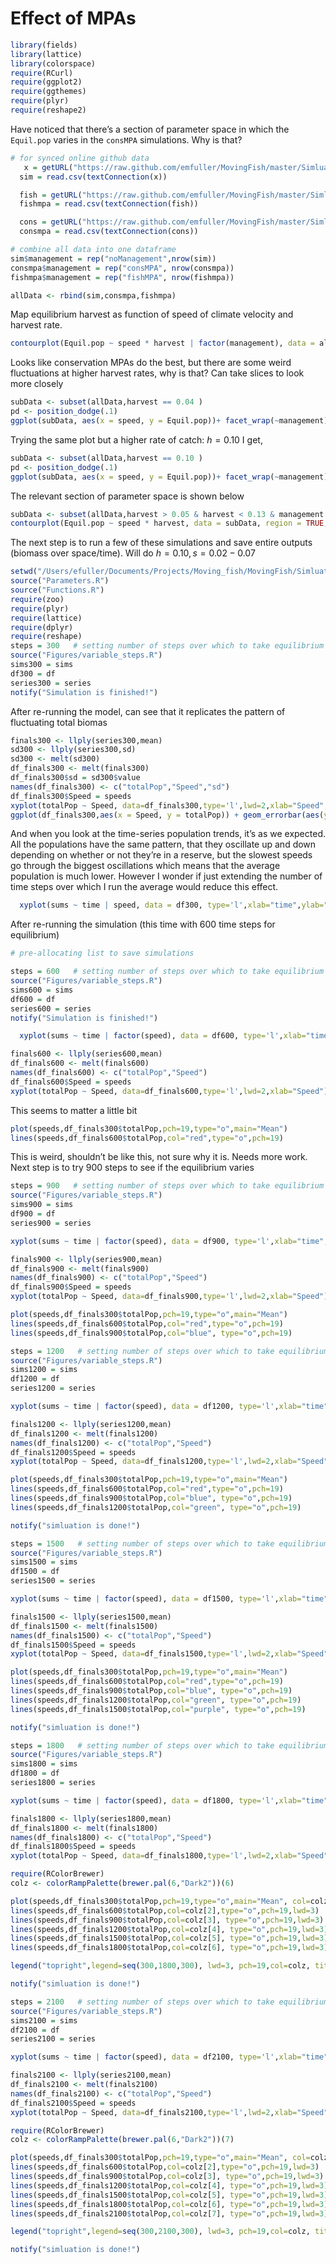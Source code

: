 # Effect of MPAs

```r
library(fields)
library(lattice)
library(colorspace)
require(RCurl)
require(ggplot2)
require(ggthemes)
require(plyr)
require(reshape2)
```
Have noticed that there's a section of parameter space in which the `Equil.pop` varies in the `consMPA` simulations. Why is that?

```r
# for synced online github data
   x = getURL("https://raw.github.com/emfuller/MovingFish/master/Simluations/Aspatial_fast/Data/MPAnull_2013-12-09.csv?token=3235371__eyJzY29wZSI6IlJhd0Jsb2I6ZW1mdWxsZXIvTW92aW5nRmlzaC9tYXN0ZXIvU2ltbHVhdGlvbnMvQXNwYXRpYWxfZmFzdC9EYXRhL01QQW51bGxfMjAxMy0xMi0wOS5jc3YiLCJleHBpcmVzIjoxMzkyODI5NjEzfQ%3D%3D--9fbc7c170a93836981fa63448bf378fbbdb13905")
  sim = read.csv(textConnection(x))

  fish = getURL("https://raw.github.com/emfuller/MovingFish/master/Simluations/Aspatial_fast/Data/MPAfish_2013-12-09.csv?token=3235371__eyJzY29wZSI6IlJhd0Jsb2I6ZW1mdWxsZXIvTW92aW5nRmlzaC9tYXN0ZXIvU2ltbHVhdGlvbnMvQXNwYXRpYWxfZmFzdC9EYXRhL01QQWZpc2hfMjAxMy0xMi0wOS5jc3YiLCJleHBpcmVzIjoxMzkyODI5NjQzfQ%3D%3D--a432e4025f1b9042246c8a3d6b49af3464a03546")
  fishmpa = read.csv(textConnection(fish))

  cons = getURL("https://raw.github.com/emfuller/MovingFish/master/Simluations/Aspatial_fast/Data/MPAcons_2014-02-10.csv?token=3235371__eyJzY29wZSI6IlJhd0Jsb2I6ZW1mdWxsZXIvTW92aW5nRmlzaC9tYXN0ZXIvU2ltbHVhdGlvbnMvQXNwYXRpYWxfZmFzdC9EYXRhL01QQWNvbnNfMjAxNC0wMi0xMC5jc3YiLCJleHBpcmVzIjoxMzkyODI5NjYwfQ%3D%3D--00004e8d0186aa3a6f7f52bb264a406f147d1abf")
  consmpa = read.csv(textConnection(cons))

# combine all data into one dataframe
sim$management = rep("noManagement",nrow(sim))
consmpa$management = rep("consMPA", nrow(consmpa))
fishmpa$management = rep("fishMPA", nrow(fishmpa))

allData <- rbind(sim,consmpa,fishmpa)
```
Map equilibrium harvest as function of speed of climate velocity and harvest rate.

```r
contourplot(Equil.pop ~ speed * harvest | factor(management), data = allData, region=TRUE, layout = c(1,3), drape=TRUE)

```

Looks like conservation MPAs do the best, but there are some weird fluctuations at higher harvest rates, why is that? Can take slices to look more closely

```r
subData <- subset(allData,harvest == 0.04 )
pd <- position_dodge(.1)
ggplot(subData, aes(x = speed, y = Equil.pop))+ facet_wrap(~management) + geom_line() + geom_ribbon(aes(ymin = Equil.pop - Equil.pop.se, ymax = Equil.pop + Equil.pop.se), alpha = 0.35) + theme_bw()
```

Trying the same plot but a higher rate of catch: $h = 0.10$ I get,

```r
subData <- subset(allData,harvest == 0.10 )
pd <- position_dodge(.1)
ggplot(subData, aes(x = speed, y = Equil.pop))+ facet_wrap(~management) + geom_line() + geom_ribbon(aes(ymin = Equil.pop - Equil.pop.se, ymax = Equil.pop + Equil.pop.se), alpha = 0.35) + theme_bw()
```

The relevant section of parameter space is shown below

```r
subData <- subset(allData,harvest > 0.05 & harvest < 0.13 & management == "consMPA" & speed < 0.3)
contourplot(Equil.pop ~ speed * harvest, data = subData, region = TRUE, drape = TRUE)
```

The next step is to run a few of these simulations and save entire outputs (biomass over space/time). Will do $h = 0.10, s = 0.02-0.07$ 

```r
setwd("/Users/efuller/Documents/Projects/Moving_fish/MovingFish/Simluations/Aspatial_fast")
source("Parameters.R")
source("Functions.R")
require(zoo)
require(plyr)
require(lattice)
require(dplyr)
require(reshape)
steps = 300   # setting number of steps over which to take equilibrium 
source("Figures/variable_steps.R")
sims300 = sims
df300 = df
series300 = series
notify("Simulation is finished!")
```
After re-running the model, can see that it replicates the pattern of fluctuating total biomas
```r
finals300 <- llply(series300,mean)
sd300 <- llply(series300,sd)
sd300 <- melt(sd300)
df_finals300 <- melt(finals300)
df_finals300$sd = sd300$value
names(df_finals300) <- c("totalPop","Speed","sd")
df_finals300$Speed = speeds
xyplot(totalPop ~ Speed, data=df_finals300,type='l',lwd=2,xlab="Speed", main = "300 steps")
ggplot(df_finals300,aes(x = Speed, y = totalPop)) + geom_errorbar(aes(ymin=totalPop - sd, ymax = totalPop + sd)) + geom_line() + geom_point()

```
And when you look at the time-series population trends, it's as we expected. All the populations have the same pattern, that they oscillate up and down depending on whether or not they're in a reserve, but the slowest speeds go through the biggest oscillations which means that the average population is much lower. However I wonder if just extending the number of time steps over which I run the average would reduce this effect. 
```r
  xyplot(sums ~ time | speed, data = df300, type='l',xlab="time",ylab="Population biomass",lwd=2, main = "300 steps")
```
After re-running the simulation (this time with 600 time steps for equilibrium)
```r
# pre-allocating list to save simulations

steps = 600   # setting number of steps over which to take equilibrium 
source("Figures/variable_steps.R")
sims600 = sims
df600 = df
series600 = series
notify("Simulation is finished!")
```

```r
  xyplot(sums ~ time | factor(speed), data = df600, type='l',xlab="time",ylab="Population biomass",lwd=2, main = "600 steps")

finals600 <- llply(series600,mean)
df_finals600 <- melt(finals600)
names(df_finals600) <- c("totalPop","Speed")
df_finals600$Speed = speeds
xyplot(totalPop ~ Speed, data=df_finals600,type='l',lwd=2,xlab="Speed")
```

This seems to matter a little bit

```r
plot(speeds,df_finals300$totalPop,pch=19,type="o",main="Mean")
lines(speeds,df_finals600$totalPop,col="red",type="o",pch=19)
```

This is weird, shouldn't be like this, not sure why it is. Needs more work. Next step is to try 900 steps to see if the equilibrium varies

```r
steps = 900   # setting number of steps over which to take equilibrium 
source("Figures/variable_steps.R")
sims900 = sims
df900 = df
series900 = series

xyplot(sums ~ time | factor(speed), data = df900, type='l',xlab="time",ylab="Population biomass",lwd=2, main="900 steps")

finals900 <- llply(series900,mean)
df_finals900 <- melt(finals900)
names(df_finals900) <- c("totalPop","Speed")
df_finals900$Speed = speeds
xyplot(totalPop ~ Speed, data=df_finals900,type='l',lwd=2,xlab="Speed")

plot(speeds,df_finals300$totalPop,pch=19,type="o",main="Mean")
lines(speeds,df_finals600$totalPop,col="red",type="o",pch=19)
lines(speeds,df_finals900$totalPop,col="blue", type="o",pch=19)

```


```r
steps = 1200   # setting number of steps over which to take equilibrium 
source("Figures/variable_steps.R")
sims1200 = sims
df1200 = df
series1200 = series

xyplot(sums ~ time | factor(speed), data = df1200, type='l',xlab="time",ylab="Population biomass",lwd=2, main="1200 steps")

finals1200 <- llply(series1200,mean)
df_finals1200 <- melt(finals1200)
names(df_finals1200) <- c("totalPop","Speed")
df_finals1200$Speed = speeds
xyplot(totalPop ~ Speed, data=df_finals1200,type='l',lwd=2,xlab="Speed")

plot(speeds,df_finals300$totalPop,pch=19,type="o",main="Mean")
lines(speeds,df_finals600$totalPop,col="red",type="o",pch=19)
lines(speeds,df_finals900$totalPop,col="blue", type="o",pch=19)
lines(speeds,df_finals1200$totalPop,col="green", type="o",pch=19)

notify("simluation is done!")
```

```r
steps = 1500   # setting number of steps over which to take equilibrium 
source("Figures/variable_steps.R")
sims1500 = sims
df1500 = df
series1500 = series

xyplot(sums ~ time | factor(speed), data = df1500, type='l',xlab="time",ylab="Population biomass",lwd=2, main="1500 steps")

finals1500 <- llply(series1500,mean)
df_finals1500 <- melt(finals1500)
names(df_finals1500) <- c("totalPop","Speed")
df_finals1500$Speed = speeds
xyplot(totalPop ~ Speed, data=df_finals1500,type='l',lwd=2,xlab="Speed")

plot(speeds,df_finals300$totalPop,pch=19,type="o",main="Mean")
lines(speeds,df_finals600$totalPop,col="red",type="o",pch=19)
lines(speeds,df_finals900$totalPop,col="blue", type="o",pch=19)
lines(speeds,df_finals1200$totalPop,col="green", type="o",pch=19)
lines(speeds,df_finals1500$totalPop,col="purple", type="o",pch=19)

notify("simluation is done!")
```

```r
steps = 1800   # setting number of steps over which to take equilibrium 
source("Figures/variable_steps.R")
sims1800 = sims
df1800 = df
series1800 = series

xyplot(sums ~ time | factor(speed), data = df1800, type='l',xlab="time",ylab="Population biomass",lwd=2, main="1800 steps")

finals1800 <- llply(series1800,mean)
df_finals1800 <- melt(finals1800)
names(df_finals1800) <- c("totalPop","Speed")
df_finals1800$Speed = speeds
xyplot(totalPop ~ Speed, data=df_finals1800,type='l',lwd=2,xlab="Speed")

require(RColorBrewer)
colz <- colorRampPalette(brewer.pal(6,"Dark2"))(6)

plot(speeds,df_finals300$totalPop,pch=19,type="o",main="Mean", col=colz[1], lwd=3, bty="n")
lines(speeds,df_finals600$totalPop,col=colz[2],type="o",pch=19,lwd=3)
lines(speeds,df_finals900$totalPop,col=colz[3], type="o",pch=19,lwd=3)
lines(speeds,df_finals1200$totalPop,col=colz[4], type="o",pch=19,lwd=3)
lines(speeds,df_finals1500$totalPop,col=colz[5], type="o",pch=19,lwd=3)
lines(speeds,df_finals1800$totalPop,col=colz[6], type="o",pch=19,lwd=3)

legend("topright",legend=seq(300,1800,300), lwd=3, pch=19,col=colz, title="Steps", bty="n")

notify("simluation is done!")
```

```r
steps = 2100   # setting number of steps over which to take equilibrium 
source("Figures/variable_steps.R")
sims2100 = sims
df2100 = df
series2100 = series

xyplot(sums ~ time | factor(speed), data = df2100, type='l',xlab="time",ylab="Population biomass",lwd=2, main="2100 steps")

finals2100 <- llply(series2100,mean)
df_finals2100 <- melt(finals2100)
names(df_finals2100) <- c("totalPop","Speed")
df_finals2100$Speed = speeds
xyplot(totalPop ~ Speed, data=df_finals2100,type='l',lwd=2,xlab="Speed")

require(RColorBrewer)
colz <- colorRampPalette(brewer.pal(6,"Dark2"))(7)

plot(speeds,df_finals300$totalPop,pch=19,type="o",main="Mean", col=colz[1], lwd=3, bty="n")
lines(speeds,df_finals600$totalPop,col=colz[2],type="o",pch=19,lwd=3)
lines(speeds,df_finals900$totalPop,col=colz[3], type="o",pch=19,lwd=3)
lines(speeds,df_finals1200$totalPop,col=colz[4], type="o",pch=19,lwd=3)
lines(speeds,df_finals1500$totalPop,col=colz[5], type="o",pch=19,lwd=3)
lines(speeds,df_finals1800$totalPop,col=colz[6], type="o",pch=19,lwd=3)
lines(speeds,df_finals2100$totalPop,col=colz[7], type="o",pch=19,lwd=3)

legend("topright",legend=seq(300,2100,300), lwd=3, pch=19,col=colz, title="Steps", bty="n")

notify("simluation is done!")
```